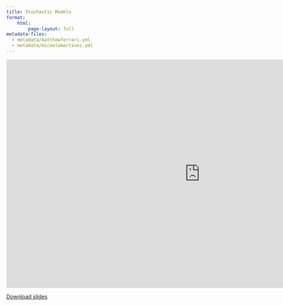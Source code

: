 ```yaml
---
title: Stochastic Models
format:
    html:
        page-layout: full
metadata-files:
  - metadata/matthewferrari.yml
  - metadata/micaelamartinez.yml
---
```


```{=html}
<iframe class="slide-deck" src="https://docs.google.com/presentation/d/e/2PACX-1vTKxpd3HRdIgvj5dt4Jrvk4pRXDYvNip1HmgPHS0vnva_ahBGIWXA5_4h-8Yo6RdA/embed?start=false&loop=false&delayms=3000" frameborder="0" width="1023" height="606" allowfullscreen="true" mozallowfullscreen="true" webkitallowfullscreen="true"></iframe>
```

[Download slides](./slides/L08_Stochastic-models.pdf)
